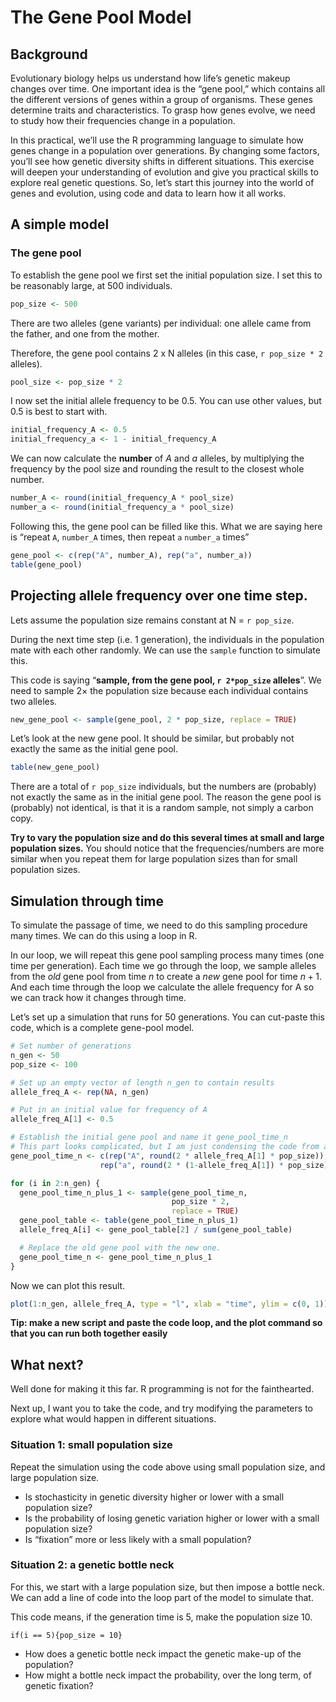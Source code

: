 # The Gene Pool Model

## Background

Evolutionary biology helps us understand how life's genetic makeup changes over time. One important idea is the "gene pool," which contains all the different versions of genes within a group of organisms. These genes determine traits and characteristics. To grasp how genes evolve, we need to study how their frequencies change in a population.

In this practical, we'll use the R programming language to simulate how genes change in a population over generations. By changing some factors, you'll see how genetic diversity shifts in different situations. This exercise will deepen your understanding of evolution and give you practical skills to explore real genetic questions. So, let's start this journey into the world of genes and evolution, using code and data to learn how it all works.


## A simple model

### The gene pool

To establish the gene pool we first set the initial population size. I set this to be reasonably large, at 500 individuals.

```r
pop_size <- 500
```

There are two alleles (gene variants) per individual: one allele came from the father, and one from the mother.

Therefore, the gene pool contains 2 x N alleles (in this case, `r pop_size * 2` alleles).

```r
pool_size <- pop_size * 2
```

I now set the initial allele frequency to be 0.5. You can use other values, but 0.5 is best to start with.

```r
initial_frequency_A <- 0.5
initial_frequency_a <- 1 - initial_frequency_A
```

We can now calculate the **number** of *A* and *a* alleles, by multiplying the frequency by the pool size and rounding the result to the closest whole number.

```r
number_A <- round(initial_frequency_A * pool_size)
number_a <- round(initial_frequency_a * pool_size)
```


Following this, the gene pool can be filled like this. 
What we are saying here is "repeat `A`, `number_A` times, then repeat `a` `number_a` times"

```r
gene_pool <- c(rep("A", number_A), rep("a", number_a))
table(gene_pool)
```


## Projecting allele frequency over one time step.

Lets assume the population size remains constant at N = `r pop_size`.

During the next time step (i.e. 1 generation), the individuals in the population mate with each other randomly. We can use the `sample` function to simulate this.

This code is saying "**sample, from the gene pool, `r 2*pop_size` alleles**". We need to sample $2 \times$ the population size because each individual contains two alleles.

```r
new_gene_pool <- sample(gene_pool, 2 * pop_size, replace = TRUE)
```

Let's look at the new gene pool. It should be similar, but probably not exactly the same as the initial gene pool.

```r
table(new_gene_pool)
```

There are a total of `r pop_size` individuals, but the numbers are (probably) not exactly the same as in the initial gene pool. The reason the gene pool is (probably) not identical, is that it is a random sample, not simply a carbon copy.

**Try to vary the population size and do this several times at small and large population sizes.** You should notice that the frequencies/numbers are more similar when you repeat them for large population sizes than for small population sizes.

## Simulation through time

To simulate the passage of time, we need to do this sampling procedure many times.
We can do this using a loop in R. 

In our loop, we will repeat this gene pool sampling process many times (one time per generation). Each time we go through the loop, we sample alleles from the *old* gene pool from time $n$ to create a *new* gene pool for time $n+1$. And each time through the loop we calculate the allele frequency for A so we can track how it changes through time.

Let's set up a simulation that runs for 50 generations.
You can cut-paste this code, which is a complete gene-pool model.

```r
# Set number of generations
n_gen <- 50
pop_size <- 100

# Set up an empty vector of length n_gen to contain results
allele_freq_A <- rep(NA, n_gen)

# Put in an initial value for frequency of A
allele_freq_A[1] <- 0.5

# Establish the initial gene pool and name it gene_pool_time_n
# This part looks complicated, but I am just condensing the code from above into 1 line.
gene_pool_time_n <- c(rep("A", round(2 * allele_freq_A[1] * pop_size)), 
                    rep("a", round(2 * (1-allele_freq_A[1]) * pop_size)))

for (i in 2:n_gen) {
  gene_pool_time_n_plus_1 <- sample(gene_pool_time_n, 
                                    pop_size * 2, 
                                    replace = TRUE)
  gene_pool_table <- table(gene_pool_time_n_plus_1)
  allele_freq_A[i] <- gene_pool_table[2] / sum(gene_pool_table)

  # Replace the old gene pool with the new one.
  gene_pool_time_n <- gene_pool_time_n_plus_1
}
```


Now we can plot this result.

```r
plot(1:n_gen, allele_freq_A, type = "l", xlab = "time", ylim = c(0, 1))
```

**Tip: make a new script and paste the code loop, and the plot command so that you can run both together easily**

## What next?

Well done for making it this far. R programming is not for the fainthearted.

Next up, I want you to take the code, and try modifying the parameters to explore what would happen in different situations.

### Situation 1: small population size

Repeat the simulation using the code above using small population size, and large population size.


 - Is stochasticity in genetic diversity higher or lower with a small population size?
 - Is the probability of losing genetic variation higher or lower with a small population size?
 - Is "fixation" more or less likely with a small population?
 

### Situation 2: a genetic bottle neck

For this, we start with a large population size, but then impose a bottle neck.
We can add a line of code into the loop part of the model to simulate that.

This code means, if the generation time is 5, make the population size 10.

`if(i == 5){pop_size = 10}`

- How does a genetic bottle neck impact the genetic make-up of the population?
- How might a bottle neck impact the probability, over the long term, of genetic fixation?

